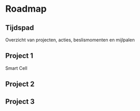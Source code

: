 # Roadmap

## Tijdspad
Overzicht van projecten, acties, beslismomenten en mijlpalen

## Project 1
Smart Cell

## Project 2


## Project 3
